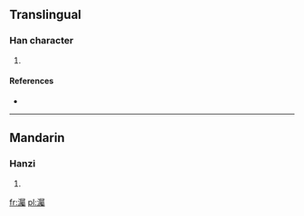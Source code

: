 ==Translingual==

===Han character===
{{Han char|rn=85|rad=水|as=21|sn=24|four=3712<sub>7</sub>|canj=水尸水戈 (ESEI)}}

# {{defn|Han|sort=水21}}

====References====
* {{Han ref|kx=0664.040|dkj=18815|dj=1072.290|hdz=31798.010|uh=705F|ud=28767|bh=F8AD|bd=63661}}

----

==Mandarin==

===Hanzi===
{{cmn-hanzi|pin=[[zhú]] ([[zhu2]])|wg=chu<sup>2</sup>}}

# {{defn|Mandarin|sort=水21}}

[[fr:灟]]
[[pl:灟]]